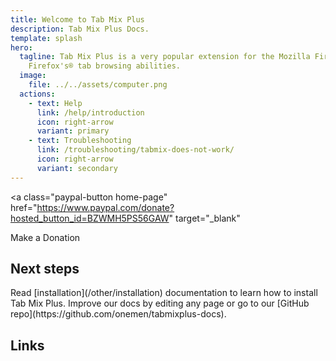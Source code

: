 ```yaml
---
title: Welcome to Tab Mix Plus
description: Tab Mix Plus Docs.
template: splash
hero:
  tagline: Tab Mix Plus is a very popular extension for the Mozilla Firefox® browser that enhances
    Firefox's® tab browsing abilities.
  image:
    file: ../../assets/computer.png
  actions:
    - text: Help
      link: /help/introduction
      icon: right-arrow
      variant: primary
    - text: Troubleshooting
      link: /troubleshooting/tabmix-does-not-work/
      icon: right-arrow
      variant: secondary
---
```



<a
  class="paypal-button home-page"
  href="https://www.paypal.com/donate?hosted_button_id=BZWMH5PS56GAW"
  target="_blank"
>
  Make a Donation
</a>

## Next steps

<CardGrid>
  <Card title="Install Tab Mix Plus" icon="setting">
    Read [installation](/other/installation) documentation to learn how to install Tab Mix Plus.
  </Card>
  <Card title="Improve our Docs" icon="open-book">
    Improve our docs by editing any page or go to our [GitHub
    repo](https://github.com/onemen/tabmixplus-docs).
  </Card>
</CardGrid>

## Links

<CardGrid>
  <LinkCard
    title="Discussions"
    description="Engage with Tab Mix Plus users and developers: Ask questions, share tips, and get help using the extension."
    href="https://github.com/onemen/TabMixPlus/discussions/"
  />
  <LinkCard
    title="Change Log"
    description="Visit our Change log page for Complete List of Changes and Bugs Fixed"
    href="https://github.com/onemen/TabMixPlus/releases/"
  />
  <LinkCard
    title="Downloads"
    description="Download Tab Mix Plus: Latest, development builds, and past versions"
    href="https://bitbucket.org/onemen/tabmixplus-for-firefox/downloads/"
  />
</CardGrid>
